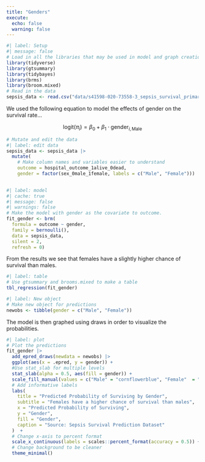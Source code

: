 ```yaml
---
title: "Genders"
execute: 
  echo: false
  warning: false
---
```



```r
#| label: Setup
#| message: false
# Load in all the libraries that may be used in model and graph creation.
library(tidyverse)
library(gtsummary)
library(tidybayes)
library(brms)
library(broom.mixed)
# Read in the data
sepsis_data <- read.csv("data/s41598-020-73558-3_sepsis_survival_primary_cohort.csv")
```

We used the following equation to model the effects of gender on the survival rate...

$$\text{logit}(\pi_i) = \beta_0 + \beta_1 \cdot \text{gender}_{i,\text{Male}}$$

```r
# Mutate and edit the data
#| label: edit data
sepsis_data <- sepsis_data |>
  mutate(
    # Make column names and variables easier to understand
    outcome = hospital_outcome_1alive_0dead, 
    gender = factor(sex_0male_1female, labels = c("Male", "Female")))
  
```

```r
#| label: model
#| cache: true
#| message: false
#| warnings: false
# Make the model with gender as the covariate to outcome.
fit_gender <- brm(
  formula = outcome ~ gender,
  family = bernoulli(),
  data = sepsis_data,
  silent = 2, 
  refresh = 0)
```

From the results we see that females have a slightly higher chance of survival than males.

```r
#| label: table
# Use gtsummary and brooms.mixed to make a table
tbl_regression(fit_gender)
```

```r
#| label: New object
# Make new object for predictions
newobs <- tibble(gender = c("Male", "Female"))
```

The model is then graphed using draws in order to visualize the probabilities.

```r
#| label: plot
# Plot the predictions
fit_gender |> 
  add_epred_draws(newdata = newobs) |>
  ggplot(aes(x = .epred, y = gender)) +
  #Use stat_slab for multiple levels
  stat_slab(alpha = 0.5, aes(fill = gender)) +
  scale_fill_manual(values = c("Male" = "cornflowerblue", "Female"  = "darkred")) +
  # Add informative labels
  labs(
    title = "Predicted Probability of Surviving by Gender",
    subtitle = "Females have a higher chance of survival than males",
    x = "Predicted Probability of Surviving",
    y = "Gender", 
    fill = "Gender", 
    caption = "Source: Sepsis Survival Prediction Dataset"
  )  +
  # Change x-axis to percent format
  scale_x_continuous(labels = scales::percent_format(accuracy = 0.5)) +
  # Change background to be cleaner
  theme_minimal()
```


 